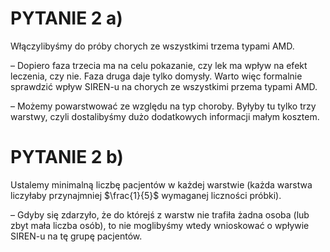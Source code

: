 # PYTANIE 2 a)

\textcolor{red}{DECYZJA:} 

Włączylibyśmy do próby chorych ze wszystkimi trzema typami AMD.

\textcolor{red}{DLACZEGO?}

-- Dopiero faza trzecia ma na celu pokazanie, czy lek ma wpływ na efekt leczenia, czy nie. Faza druga daje tylko domysły. Warto więc formalnie sprawdzić wpływ SIREN-u na chorych ze wszystkimi przema typami AMD.

-- Możemy powarstwować ze względu na typ choroby. Byłyby tu tylko trzy warstwy, czyli dostalibyśmy dużo dodatkowych informacji małym kosztem.

# PYTANIE 2 b)

\textcolor{red}{DECYZJA:} 

Ustalemy minimalną liczbę pacjentów w każdej warstwie (każda warstwa liczyłaby przynajmniej $\frac{1}{5}$ wymaganej liczności próbki). \textcolor{green}{może jednak tego nie pisać, tylko dopowiedzieć ewentualnie, jeśli spyta????}

\textcolor{red}{DLACZEGO?}

-- Gdyby się zdarzyło, że do którejś z warstw nie trafiła żadna osoba (lub zbyt mała liczba osób), to nie moglibyśmy wtedy wnioskować o wpływie SIREN-u na tę grupę pacjentów.
